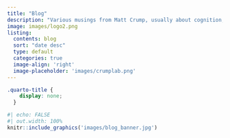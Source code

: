 ```yaml
---
title: "Blog"
description: "Various musings from Matt Crump, usually about cognition, teaching, and other stuff."
image: images/logo2.png
listing:
  contents: blog
  sort: "date desc"
  type: default
  categories: true
  image-align: 'right'
  image-placeholder: 'images/crumplab.png'
---
```


```css
.quarto-title {
    display: none;
  }
```

```r
#| echo: FALSE
#| out.width: 100%
knitr::include_graphics('images/blog_banner.jpg')
```
